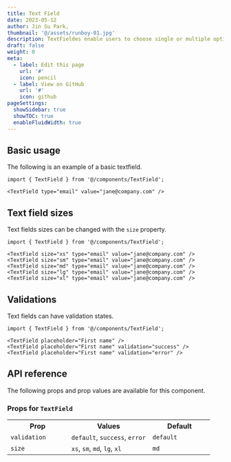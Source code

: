 ```yaml
---
title: Text Field
date: 2023-05-12
author: Jin Su Park,
thumbnail: '@/assets/runboy-01.jpg'
description: TextFieldes enable users to choose single or multiple options from a group.
draft: false
weight: 0
meta:
  - label: Edit this page
    url: '#'
    icon: pencil
  - label: View on GitHub
    url: '#'
    icon: github
pageSettings:
  showSidebar: true
  showTOC: true
  enableFluidWidth: true
---
```



## Basic usage

The following is an example of a basic textfield.

<RinseUI2 url="/components/text-field/basic-text-field" isPreviewOnly />

```mdx
import { TextField } from '@/components/TextField';

<TextField type="email" value="jane@company.com" />
```

## Text field sizes

Text fields sizes can be changed with the `size` property.

<RinseUI2 url="/components/text-field/text-field-sizes" isPreviewOnly />

```mdx
import { TextField } from '@/components/TextField';

<TextField size="xs" type="email" value="jane@company.com" />
<TextField size="sm" type="email" value="jane@company.com" />
<TextField size="md" type="email" value="jane@company.com" />
<TextField size="lg" type="email" value="jane@company.com" />
<TextField size="xl" type="email" value="jane@company.com" />
```

## Validations

Text fields can have validation states.

<RinseUI2 url="/components/text-field/text-field-validations" isPreviewOnly />

```mdx
import { TextField } from '@/components/TextField';

<TextField placeholder="First name" />
<TextField placeholder="First name" validation="success" />
<TextField placeholder="First name" validation="error" />
```

## API reference

The following props and prop values are available for this component.

### Props for <code class="mx-1.5 inline-flex rounded-md bg-slate-100 px-2.5 py-1 text-sm font-medium text-slate-500">TextField</code>

<table class="props-table">
  <tr>
    <th width="30%">Prop</th>
    <th>Values</th>
    <th width="30%">Default</th>
  </tr>
  <tr>
    <td>
      <code>validation</code>
    </td>
    <td>
      <code>default</code>, <code>success</code>, <code>error</code>
    </td>
    <td>
      <code>default</code>
    </td>
  </tr>
  <tr>
    <td>
      <code>size</code>
    </td>
    <td>
      <code>xs</code>, <code>sm</code>, <code>md</code>, <code>lg</code>,
      <code>xl</code>
    </td>
    <td>
      <code>md</code>
    </td>
  </tr>
</table>
